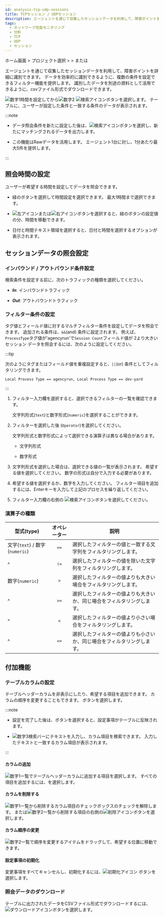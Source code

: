 ```yaml
---
id: analysis-tcp-udp-sessions
title: TCPセッション / UDPセッション
description: エージェントを通じて収集したセッションデータを利用して、障害ポイントを詳細に識別できます。
tags:
  - ネットワーク性能モニタリング
  - 分析
  - TCP
  - UDP
  - セッション
---
```


ホーム画面 > プロジェクト選択 > <Cmdname sid="analysis" className="uitext" /> > <Cmdname sid="MNU06850" className="uitext" /> または <Cmdname sid="MNU06851" className="uitext" />

エージェントを通じて収集したセッションデータを利用して、障害ポイントを詳細に識別できます。 データを効率的に識別できるように、複数の条件を設定できるフィルター機能を提供します。 識別したデータを別途の資料として活用できるように、csvファイル形式でダウンロードできます。

<ImgLang img="npm-analaysis-tcp-udp.png" desc="セッション検索" />

![数字1](/img/number-01.png)時間を設定してから![数字2](/img/number-02.png) ![検索アイコン](/img/ico-btn-search.png)ボタンを選択します。 テーブルに、ユーザーが設定した条件と一致する条件のデータが表示されます。

:::note

- データ照会条件を新たに設定した後は、![検索アイコン](/img/ico-btn-search.png)ボタンを選択し、新たにマッチングされるデータを出力します。

- この機能はRawデータを活用します。 エージェント1台に対し、1分あたり最大5件を提供します。

:::

## 照会時間の設定

ユーザーが希望する時間を設定してデータを照会できます。

<ImgLang img='flexboard-time-set-select.png' desc='時刻選択モード' className='noneborder' />

- 緑のボタンを選択して時間設定を選択できます。 最大1時間まで選択できます。

- ![左アイコン](/img/left-arrow.svg)または![右アイコン](/img/right-arrow.svg)ボタンを選択すると、緑のボタンの設定値の分、時間を移動できます。

- 日付と時間テキスト領域を選択すると、日付と時間を選択するオプションが表示されます。

## セッションデータの照会設定

### インバウンド / アウトバウンド条件設定

<ImgLang img="npm-analysis-select-in-out.png" desc="" />

検索条件を設定する前に、次のトラフィックの種類を選択してください。

- **_In_**: インバウンドトラフィック

- **_Out_**: アウトバウンドトラフィック

### フィルター条件の設定

タグ値とフィールド値に対するマルチフィルター条件を設定してデータを照会できます。 追加される条件は、`&&`(and) 条件に設定されます。 例えば、`ProcessType`タグ値が'agencyrun'で`Session Count`フィールド値が 2より大きいセッション データを照会するには、次のように設定してください。

<ImgLang img="npm-analysis-filtering.png" desc="タグフィルタリング" />

:::tip

次のようにタグまたはフィールド値を重複設定すると、`||`(or) 条件としてフィルタリングできます。

```text
Local Process Type == agencyrun, Local Process Type == dev-yard
```

:::

1. フィルター入力欄を選択すると、選択できるフィルターの一覧を確認できます。

   文字列形式(`text`)と数字形式(`numeric`)を選択することができます。

   <ImgLang img='npm-analysis-field-list.png' desc='フィールドリスト' />

2. フィルターを選択した後 <Cmdname sid="operator" className="uitext" />(`Operator`)を選択してください。 

   文字列形式と数字形式によって選択できる演算子は異なる場合があります。

   - 文字列形式<br/><ImgLang img='npm-analysis-filter-text-operater.png' desc='' />

   - 数字形式<br/><ImgLang img='npm-analysis-filter-numeric-operater.png' desc='' />

3. 文字列形式を選択した場合は、選択できる値の一覧が表示されます。 希望する値を選択してください。 数字の形式は自分で入力する必要があります。

   <ImgLang img='npm-analysis-filter-text-val-list.png' desc='' />

4. 希望する値を選択するか、数字を入力してください。 フィルター項目を追加するには、Enterキーを入力して上記のプロセスを繰り返してください。

5. フィルター入力欄の右側の ![検索アイコン](/img/ico-btn-search.png)ボタンを選択してください。

### 演算子の種類

| 型式(type)                                      | オペレーター | 説明                                                    |
| ---------------------------------------------------------------- | :----: | ----------------------------------------------------- |
| 文字(`text`) / 数字(`numeric`) |  `==`  | 選択したフィルターの値と一致する文字列をフィルタリングします。                       |
| ^                                                                |  `!=`  | 選択したフィルターの値を除いた文字列をフィルタリングします。                        |
| 数字(`numeric`)                                 |  `>`   | 選択したフィルターの値よりも大きい場合をフィルタリングします。                       |
| ^                                                                |  `>=`  | 選択したフィルターの値よりも大きいか、同じ場合をフィルタリングします。                   |
| ^                                                                |  `<`   | 選択したフィルターの値より小さい場合をフィルタリングします。                        |
| ^                                                                |  `<=`  | 選択したフィルターの値よりも小さいか、同じ場合をフィルタリングします。                   |

## 付加機能

### テーブルカラムの設定

テーブルヘッダーカラムを非表示にしたり、希望する項目を追加できます。 カラムの順序を変更することもできます。 <Cmdname sid="BTN06441" className="uitext" />ボタンを選択します。

<ImgLang img="npm-analysis-column-settings.png" desc="カラム設定" />

:::note

- 設定を完了した後は、<Cmdname sid="BTN06053" className="uitext" />ボタンを選択すると、設定事項がテーブルに反映されます。

- ![数字3](/img/number-03.png)検索バーにテキストを入力し、カラム項目を検索できます。 入力したテキストと一致するカラム項目が表示されます。

:::

#### カラムの追加

![数字1](/img/number-01.png)一覧でテーブルヘッダーカラムに追加する項目を選択します。 すべての項目を追加するには、<Cmdname sid="BTN06048" className="uitext" />を選択します。

#### カラムを削除する

![数字1](/img/number-01.png)一覧から削除するカラム項目のチェックボックスのチェックを解除します。 または![数字2](/img/number-02.png)一覧から削除する項目の右側の![削除アイコン](/img/ico-remove-white.svg)ボタンを選択します。

#### カラム順序の変更

![数字2](/img/number-02.png)一覧で順序を変更するアイテムをドラッグして、希望する位置に移動できます。 

#### 設定事項の初期化

変更事項をすべてキャンセルし、初期化するには、![初期化アイコン](/img/ico-reset.svg) <Cmdname sid="initialized" className="uitext" />ボタンを選択します。

### 照会データのダウンロード

テーブルに出力されたデータをCSVファイル形式でダウンロードするには、![ダウンロードアイコン](/img/ic-csv-download-ms.svg)ボタンを選択します。
